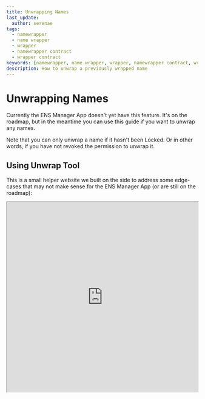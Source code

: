 ---
title: Unwrapping Names
last_update:
  author: serenae
tags:
  - namewrapper
  - name wrapper
  - wrapper
  - namewrapper contract
  - wrapper contract
keywords: [namewrapper, name wrapper, wrapper, namewrapper contract, wrapper contract]
description: How to unwrap a previously wrapped name
---

# Unwrapping Names

Currently the ENS Manager App doesn't yet have this feature. It's on the roadmap, but in the meantime you can use this guide if you want to unwrap any names.

Note that you can only unwrap a name if it hasn't been <Link to="/dev-basics/namewrapper/states#locked">Locked</Link>. Or in other words, if you have not revoked the permission to unwrap it.

## Using Unwrap Tool

This is a small helper website we built on the side to address some edge-cases that may not make sense for the ENS Manager App (or are still on the roadmap):

<BrowserWindow url="https://ens-misctools.vercel.app/unwrap/">
  <div style={{'background':'#F7F7F7'}}>
    <iframe src="https://ens-misctools.vercel.app/unwrap#embedded" width="100%" height="500px"/>
  </div>
</BrowserWindow>

Enter the name you want to unwrap and it will automatically send the correct transaction to your wallet.

## Using the contract directly

If you want to invoke the unwrap contract methods directly, then follow the instructions in this section. The actual method to call will be different depending on whether it's a .eth second-level name, or any other name.

### For .eth 2LDs

You will need:
 - The **labelhash** for your .eth name, in hexadecimal format. See here for instructions: <Link to="/dev-basics/namehash#generating-a-labelhash">Generating a Labelhash</Link>
   - Example: If your name is `name.eth`, then you will calculate the labelhash for `name`.

You can interact directly with the Name Wrapper contract on Etherscan: https://etherscan.io/address/0xd4416b13d2b3a9abae7acd5d6c2bbdbe25686401#writeContract#F23

<BrowserWindow url="etherscan.io">
  <Image img="/img/etherscan-connect-wallet.jpg"/>
</BrowserWindow>

At the top, click on "Connect to Web3" to connect your wallet. Then scroll down and expand the `unwrapETH2LD` method:

<BrowserWindow url="etherscan.io">
  <Image img="/img/namewrapper-howto-unwrap1.jpg"/>
</BrowserWindow>

Enter the three fields:
 - **labelhash:** The <Link to="/dev-basics/namehash#generating-a-labelhash">labelhash</Link> for the name.
 - **registrant:** The owner of the name. Enter your address.
 - **controller:** The manager of the name. Enter your address.

Then click on "Write" to send the transaction to your wallet.

### For any other name

You will need:
 - The **namehash** for the parent name, in hexadecimal format. See here for instructions: <Link to="/dev-basics/namehash#generating-a-namehash">Generating a Namehash</Link>
   - Example: If your name is `sub.name.eth`, then you will calculate the namehash for `name.eth`.
   - Example: If your name is `domain.xyz`, then you will calculate the namehash for `xyz`.
 - The **labelhash** for your name, in hexadecimal format. See here for instructions: <Link to="/dev-basics/namehash#generating-a-labelhash">Generating a Labelhash</Link>
   - Example: If your name is `sub.name.eth`, then you will calculate the labelhash for `sub`.
   - Example: If your name is `domain.xyz`, then you will calculate the labelhash for `domain`.

You can interact directly with the Name Wrapper contract on Etherscan: https://etherscan.io/address/0xd4416b13d2b3a9abae7acd5d6c2bbdbe25686401#writeContract#F22

<BrowserWindow url="etherscan.io">
  <Image img="/img/etherscan-connect-wallet.jpg"/>
</BrowserWindow>

At the top, click on "Connect to Web3" to connect your wallet. Then scroll down and expand the `unwrap` method:

<BrowserWindow url="etherscan.io">
  <Image img="/img/namewrapper-howto-unwrap2.jpg"/>
</BrowserWindow>

Enter the three fields:
 - **parentNode:** The <Link to="/dev-basics/namehash#generating-a-namehash">namehash</Link> for the parent name.
 - **labelhash:** The <Link to="/dev-basics/namehash#generating-a-labelhash">labelhash</Link> for the name.
 - **controller:** The manager of the name. Enter your address.

Then click on "Write" to send the transaction to your wallet.
